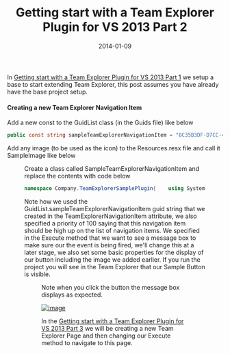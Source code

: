 ﻿---
title: 'Getting start with a Team Explorer Plugin for VS 2013 Part 2'
date: 2014-01-09
tags: ['Visual Studio', 'Visual Studio Plugin', 'Getting Started', 'Plugins', 'Team Explorer']
draft: false
summary: 'In Getting start with a Team Explorer Plugin for VS 2013 Part 1 we setup a base to start extending Team Explorer, this post assumes you have already have the base project setup. Creating a new Team Explorer Navigation Item Add a new const to the GuidList class (in the Guids file) like below'
---


In [Getting start with a Team Explorer Plugin for VS 2013 Part 1](https://gordonbeeming.com/blog/post/getting-start-with-a-team-explorer-plugin-for-vs-2013) we setup a base to start extending Team Explorer, this post assumes you have already have the base project setup. 

#### Creating a new Team Explorer Navigation Item
 
Add a new const to the GuidList class (in the Guids file) like below
 
```csharp
public const string sampleTeamExplorerNavigationItem = "8C35B3DF-D7CC-45BC-B958-BFAE3E157A21";
```

Add any image (to be used as the icon) to the Resources.resx file and call it SampleImage like below

<Figure key="/images/8df027ae3c3345d09aa68cbb09a363ad.png" src="/images/8df027ae3c3345d09aa68cbb09a363ad.png" alt="Adding an image to Resources.resx and naming it SampleImage" width="0" height="0" caption="Adding an image to Resources.resx and naming it SampleImage" />

Create a class called SampleTeamExplorerNavigationItem and replace the contents with code below

```csharp
namespace Company.TeamExplorerSamplePlugin{    using System;    using System.ComponentModel;    using System.ComponentModel.Composition;    using System.Drawing;    using System.Windows.Forms;    using Microsoft.TeamFoundation.Controls;    using Microsoft.VisualStudio.Shell;    [TeamExplorerNavigationItem(GuidList.sampleTeamExplorerNavigationItem, 100)]    public class SampleTeamExplorerNavigationItem : ITeamExplorerNavigationItem    {        private Image image = Resources.SampleImage;        private bool isVisible = true;        private string text = "Sample Button";        [ImportingConstructor]        public SampleTeamExplorerNavigationItem([Import(typeof(SVsServiceProvider))] IServiceProvider serviceProvider)        {            this.serviceProvider = serviceProvider;        }        private IServiceProvider serviceProvider { get; set; }        public Image Image        {            get            {                return this.image;            }            set            {                this.image = value;                this.FirePropertyChanged("Image");            }        }        public bool IsVisible        {            get            {                return this.isVisible;            }            set            {                this.isVisible = value;                this.FirePropertyChanged("IsVisible");            }        }        public string Text        {            get            {                return this.text;            }            set            {                this.text = value;                this.FirePropertyChanged("Text");            }        }        public void Execute()        {            MessageBox.Show("Execute Called");        }        public void Invalidate()        {        }        public void Dispose()        {        }        public event PropertyChangedEventHandler PropertyChanged;        private void FirePropertyChanged(string propertyName)        {            if (this.PropertyChanged != null)            {                this.PropertyChanged(this, new PropertyChangedEventArgs(propertyName));            }        }        public T GetService<T>()        {            if (this.serviceProvider != null)            {                return (T)this.serviceProvider.GetService(typeof(T));            }            return default (T);        }    }}
```

Note how we used the GuidList.sampleTeamExplorerNavigationItem guid string that we created in the TeamExplorerNavigationItem attribute, we also specified a priority of 100 saying that this navigation item should be high up on the list of navigation items. We specified in the Execute method that we want to see a message box to make sure our the event is being fired, we'll change this at a later stage, we also set some basic properties for the display of our button including the image we added earlier. If you run the project you will see in the Team Explorer that our Sample Button is visible.

<Figure key="/images/8b69a41fd93e4557a98402b30404d00b.png" src="/images/8b69a41fd93e4557a98402b30404d00b.png" alt="Sample Button in Team Explorer" width="0" height="0" caption="Sample Button in Team Explorer" />

Note when you click the button the message box displays as expected.

[![image](https://gordonbeeming.com/blog/binaries/stream/image-png/image/1000/0/b403fa69bd447f41fe85be84c12a3cdc47c63337/6a9d8501-3a1f-4e41-a2f6-f57876c9cf6c.png "image")](https://gordonbeeming.com/blog/binaries/stream/image-png/image/1000/0/754671c94ec3dcb058dc85bc96ce822327ccff95/91cc2a20-df23-4358-b80b-927a60d556e7.png)

In the [Getting start with a Team Explorer Plugin for VS 2013 Part 3](https://gordonbeeming.com/blog/post/getting-start-with-a-team-explorer-plugin-for-vs-2013-part-3) we will be creating a new Team Explorer Page and then changing our Execute method to navigate to this page.

